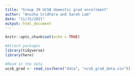 ```yaml
---
title: "Group 39 UCSB domestic grad enrollment"
author: "Anusha Sridhara and Sarah Lam"
date: "11/15/2021"
output: html_document
---
```


```r
knitr::opts_chunk$set(echo = TRUE)
```

```r
#Attach packages
library(tidyverse)
library(here)
```

```r
#Read in the data
ucsb_grad <- read_csv(here("data", "ucsb_grad_data.csv"))
```

